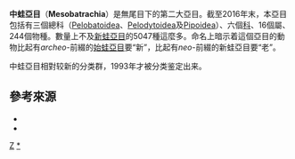 {{Automatic taxobox
| taxon = Mesobatrachia
| image = Rhinophrynus dorsalis.jpg
| image_caption = [[异舌穴蟾|異舌蟾科动物]]
| authority = 
| subdivision_ranks = [[科_(生物)|科]]
| subdivision = 
[[角蟾科|角蟾科]] Megophryidae<br>
[[鋤足蟾科|鋤足蟾科]] Pelobatidae<br>
[[潛蟾科|潛蟾科]] Pelodytidae<br>
[[北美鋤足蟾科|北美鋤足蟾科]] Scaphiopodidae<br>
[[異舌蟾科|異舌蟾科]] Rhinophrynidae<br>
[[負子蟾科|負子蟾科]] Pipidae
}}

'''中蛙亞目'''（'''Mesobatrachia'''）是無尾目下的第二大亞目。截至2016年末，本亞目包括有三個總科（[[Pelobatoidea|Pelobatoidea]]、[[Pelobatoidea#Pelodytoidea|Pelodytoidea]]及[[Pipoidea|Pipoidea]]）、六個[[科_(生物)|科]]、16個屬、244個物種。數量上不及[[新蛙亞目|新蛙亞目]]的5047種這麼多。命名上暗示着這個亞目的動物比起有''archeo''-前綴的[[始蛙亞目|始蛙亞目]]要“新”，比起有''neo''-前綴的新蛙亞目要“老”。 

中蛙亞目相對较新的分类群，1993年才被分类鉴定出来。

==參考來源==
*{{cite journal
 | last = Gissi
 | first = Carmela
 | title = Mitochondrial phylogeny of Anura (Amphibia): A case study of congruent phylogenetic reconstruction using amino acid and nucleotide characters
 | doi = 10.1016/j.gene.2005.07.034
 | journal = Gene 
 | volume = 366 
 | pages = 228–237
 | coauthors = Diego San Mauro, Graziano Pesole and Rafael Zardoya
 | pmid = 16307849
 | issue = 2
|date=February 2006}}
*{{cite journal
 | last = San Mauro
 | first = Diego
 | title = Initial diversification of living amphibians predated the breakup of Pangaea
 | url = http://www.journals.uchicago.edu/doi/abs/10.1086/429523
 | journal = American Naturalist
 | volume = 165
 | pages = 590–599
 | coauthors = Miguel Vences, Marina Alcobendas, Rafael Zardoya and Axel Meyer
 | doi = 10.1086/429523
 | format = <sup>[http://scholar.google.co.uk/scholar?hl=en&lr=&q=author%3ASan+Mauro+intitle%3AInitial+diversification+of+living+amphibians+predated+the+breakup+of+Pangaea&as_publication=American+Naturalist&as_ylo=2005&as_yhi=2005&btnG=Search Scholar search]</sup>
 | pmid = 15795855
 | issue = 5
 | date = May 2005
 | access-date = 2011-06-16
 | archive-date = 2021-01-21
 | archive-url = https://web.archive.org/web/20210121182734/https://www.journals.uchicago.edu/doi/abs/10.1086/429523
 | dead-url = no
 }}

{{Taxonbar}}
{{無尾目}}

[[Category:無尾目|Z]]
[[Category:中蛙亞目|*]]